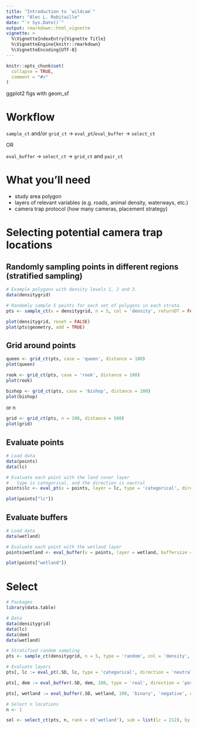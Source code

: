 ```yaml
---
title: "Introduction to `wildcam`"
author: "Alec L. Robitaille"
date: "`r Sys.Date()`"
output: rmarkdown::html_vignette
vignette: >
  %\VignetteIndexEntry{Vignette Title}
  %\VignetteEngine{knitr::rmarkdown}
  %\VignetteEncoding{UTF-8}
---
```


```r
knitr::opts_chunk$set(
  collapse = TRUE,
  comment = "#>"
)
```


ggplot2 figs with geom_sf



# Workflow
`sample_ct` and/or `grid_ct` -> `eval_pt`/`eval_buffer` -> `select_ct`

OR

`eval_buffer` -> `select_ct` -> `grid_ct` and `pair_ct` 



# What you'll need
* study area polygon
* layers of relevant variables (e.g. roads, animal density, waterways, etc.)
* camera trap protocol (how many cameras, placement strategy)


# Selecting potential camera trap locations
## Randomly sampling points in different regions (stratified sampling)

```r
# Example polygons with density levels 1, 2 and 3.
data(densitygrid)

# Randomly sample 5 points for each set of polygons in each strata.
pts <- sample_ct(x = densitygrid, n = 5, col = 'density', returnDT = FALSE)

plot(densitygrid, reset = FALSE)
plot(pts$geometry, add = TRUE)

```

## Grid around points

```r
queen <- grid_ct(pts, case = 'queen', distance = 100)
plot(queen)

rook <- grid_ct(pts, case = 'rook', distance = 100)
plot(rook)

bishop <- grid_ct(pts, case = 'bishop', distance = 100)
plot(bishop)
```

or n

```r
grid <- grid_ct(pts, n = 100, distance = 500)
plot(grid)

```




## Evaluate points
```r
# Load data
data(points)
data(lc)

# Evaluate each point with the land cover layer
#   type is categorical, and the direction is neutral
points$lc <- eval_pt(x = points, layer = lc, type = 'categorical', direction = 'neutral')

plot(points["lc"])
```


## Evaluate buffers
```r
# Load data
data(wetland)

# Evaluate each point with the wetland layer
points$wetland <- eval_buffer(x = points, layer = wetland, buffersize = 150, type = 'binary', direction = 'positive')

plot(points["wetland"])
```


# Select
```r
# Packages
library(data.table)

# Data
data(densitygrid)
data(lc)
data(dem)
data(wetland)

# Stratified random sampling
pts <- sample_ct(densitygrid, n = 5, type = 'random', col = 'density', returnDT = TRUE)

# Evaluate layers
pts[, lc := eval_pt(.SD, lc, type = 'categorical', direction = 'neutral', coords = c('X', 'Y'))]

pts[, dem := eval_buffer(.SD, dem, 100, type = 'real', direction = 'positive', coords = c('X', 'Y'))]

pts[, wetland := eval_buffer(.SD, wetland, 100, 'binary', 'negative', coords = c('X', 'Y'))]

# Select n locations
n <- 1

sel <- select_ct(pts, n, rank = c('wetland'), sub = list(lc = 212), by = 'density')

```